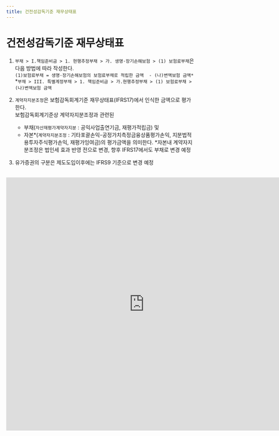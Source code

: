 ```yaml
---
title: 건전성감독기준 재무상태표
---
```

# 건전성감독기준 재무상태표

<Accordion multiple activeIndex={[]}>
<AccordionTab header="[작성 요령]">

1. `부채 > I.책임준비금 > 1. 현행추정부채 > 가. 생명·장기손해보험 > (1) 보험료부채`은 다음 방법에 따라 작성한다.<br/>
`(1)보험료부채 = 생명·장기손해보험의 보험료부채로 적립한 금액  - (나)변액보험 금액*`
    <SubText> *`부채 > III. 특별계정부채 > 1. 책임준비금 > 가.현행추정부채 > (1) 보험료부채 > (나)변액보험 금액`</SubText>


2. `계약자지분조정`은 보험감독회계기준 재무상태표(IFRS17)에서 인식한 금액으로 평가한다.<br/>
보험감독회계기준상 계약자지분조정과 관련된
    - 부채(`자산재평가계약자지분` : 공익사업출연기금, 재평가적립금) 및
    - 자본*(`계약자지분조정` : 기타포괄손익-공정가치측정금융상품평가손익, 지분법적용투자주식평가손익, 재평가잉여금)의 평가금액을 의미한다.
  <SubText> *자본내 계약자지분조정은 법인세 효과 반영 전으로 변경, 향후 IFRS17에서도 부채로 변경 예정 </SubText>

3. 유가증권의 구분은 제도도입이후에는 IFRS9 기준으로 변경 예정
</AccordionTab>
</Accordion>

<br/>

<iframe width="740" height="680" frameborder="0" scrolling="no"
src="https://onedrive.live.com/embed?resid=AB5F66CE0CF8D024%2116554&authkey=%21ACzRWZavyE-79hc&em=2
&wdAllowInteractivity=False&ActiveCell='1-1'!C10&Item='1-1'!A7:C266
&wdHideGridlines=True
&wdDownloadButton=False
&waccluster=PSG3">
</iframe>
